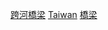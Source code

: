 {{Commons_category}}
{{Category_more|臺灣地區|河流|橋}}

[[Category:台灣橋梁|跨河橋梁]]
[[Category:各國跨河橋梁|Taiwan]]
[[Category:台灣河流|橋梁]]